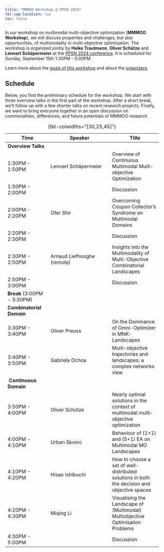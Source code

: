 ```yaml
---
title: "MMMOO Workshop @ PPSN 2024"
tbl-cap-location: top
toc: false
---
```


In our workshop on multimodal multi-objective optimization (**MMMOO Workshop**), we will discuss properties and challenges, but also opportunities, of multimodality in multi-objective optimization.
The workshop is organized jointly by **Heike Trautmann**, **Oliver Schütze** and **Lennart Schäpermeier** at the [PPSN 2024 conference](https://ppsn2024.fh-ooe.at).
It is scheduled for Sunday, September 15th 1:30PM – 5:00PM.

Learn more about the [goals of this workshop](./about.qmd) and about the [organizers](organizers.qmd).

## Schedule

Below, you find the preliminary schedule for the workshop.
We start with three overview talks in the first part of the workshop.
After a short break, we'll follow up with a few shorter talks on recent research projects.
Finally, we want to bring everyone together in an open discussion on commonalities, differences, and future potentials of MMMOO research.

|  Time |  Speaker |  Title |
|-------|----------|--------|
| **Overview Talks** | | |
| 1:30PM - 1:50PM | Lennart Schäpermeier | Overview of Continuous Multimodal Multi-objective Optimization |
| 1:50PM - 2:00PM |   | Discussion |
| 2:00PM - 2:20PM | Ofer Shir | Overcoming Coupon Collector's Syndrome on Multimodal Domains |
| 2:20PM - 2:30PM |   | Discussion |
| 2:30PM - 2:50PM | Arnaud Liefhooghe (remote) | Insights into the Multimodality of Multi-Objective Combinatorial Landscapes |
| 2:50PM - 3:00PM |   | Discussion |
| **Break** (3:00PM - 3:30PM) |
| **Combinatorial Domain** |
| 3:30PM - 3:40PM | Oliver Preuss | On the Dominance of Omni-Optimizer in MNK-Landscapes |
| 3:40PM - 3:50PM | Gabriela Ochoa | Multi-objective trajectories and landscapes: a complex networks view |
| **Continuous Domain** |
| 3:50PM - 4:00PM | Oliver Schütze | Nearly optimal solutions in the context of multimodal multi-objective optimization |
| 4:00PM - 4:10PM | Urban Skvorc | Behaviour of (1+1) and (5+1) EA on Multimodal MO Landscapes |
| 4:10PM - 4:20PM | Hisao Ishibuchi | How to choose a set of well-distributed solutions in both the decision and objective spaces |
| 4:20PM - 4:30PM | Miqing Li | Visualising the Landscape of (Multimodal) Multiobjective Optimisation Problems |
| 4:30PM - 5:00PM |   | Discussion |

: {tbl-colwidths="[30,25,45]"}
